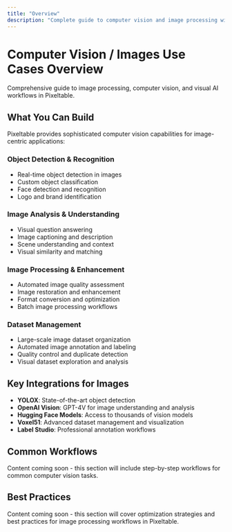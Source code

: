 ```yaml
---
title: "Overview"
description: "Complete guide to computer vision and image processing with Pixeltable"
---
```


# Computer Vision / Images Use Cases Overview

Comprehensive guide to image processing, computer vision, and visual AI workflows in Pixeltable.

## What You Can Build

Pixeltable provides sophisticated computer vision capabilities for image-centric applications:

### Object Detection & Recognition
- Real-time object detection in images
- Custom object classification
- Face detection and recognition
- Logo and brand identification

### Image Analysis & Understanding
- Visual question answering
- Image captioning and description
- Scene understanding and context
- Visual similarity and matching

### Image Processing & Enhancement
- Automated image quality assessment
- Image restoration and enhancement
- Format conversion and optimization
- Batch image processing workflows

### Dataset Management
- Large-scale image dataset organization
- Automated image annotation and labeling
- Quality control and duplicate detection
- Visual dataset exploration and analysis

## Key Integrations for Images

- **YOLOX**: State-of-the-art object detection
- **OpenAI Vision**: GPT-4V for image understanding and analysis
- **Hugging Face Models**: Access to thousands of vision models
- **Voxel51**: Advanced dataset management and visualization
- **Label Studio**: Professional annotation workflows

## Common Workflows

Content coming soon - this section will include step-by-step workflows for common computer vision tasks.

## Best Practices

Content coming soon - this section will cover optimization strategies and best practices for image processing workflows in Pixeltable.
